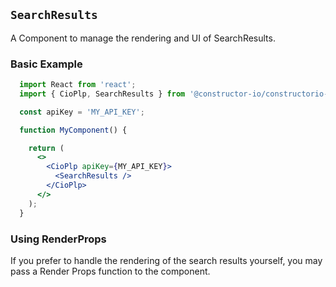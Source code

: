 
<Meta of={SearchResultsStories} />

## `SearchResults`
A Component to manage the rendering and UI of SearchResults.

### Basic Example
```jsx
  import React from 'react';
  import { CioPlp, SearchResults } from '@constructor-io/constructorio-ui-plp';

  const apiKey = 'MY_API_KEY';

  function MyComponent() {

    return (
      <>
        <CioPlp apiKey={MY_API_KEY}>
          <SearchResults />
        </CioPlp>
      </>
    );
  }
```

<Canvas of={SearchResultsStories.Primary} />

### Using RenderProps
If you prefer to handle the rendering of the search results yourself, you may pass a Render Props function to the component.

```jsx
import { CioPlp, SearchResults } from '@constructor-io/constructorio-ui-plp'

const apiKey = 'MY_API_KEY';

function myApp() {
  ...

  return (
    <CioPlp apiKey={MY_API_KEY}>
      <SearchResults />
        {({data, pagination, refetch}) => data?.response?.results?.map((item) => <li>{item.itemName}</li>)}
      </SearchResults>
    </CioPlp>
  )
}
```
